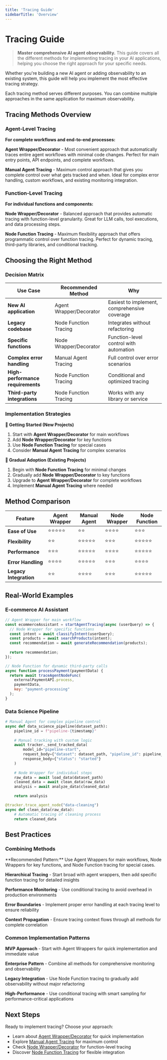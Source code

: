 ```yaml
---
title: 'Tracing Guide'
sidebarTitle: 'Overview'
---
```



# Tracing Guide

> **Master comprehensive AI agent observability.** This guide covers all the different methods for implementing tracing in your AI applications, helping you choose the right approach for your specific needs.

Whether you're building a new AI agent or adding observability to an existing system, this guide will help you implement the most effective tracing strategy.

<Callout type="info">
  Each tracing method serves different purposes. You can combine multiple approaches in the same application for maximum observability.
</Callout>

## Tracing Methods Overview

### Agent-Level Tracing

**For complete workflows and end-to-end processes:**

**Agent Wrapper/Decorator** - Most convenient approach that automatically traces entire agent workflows with minimal code changes. Perfect for main entry points, API endpoints, and complete workflows.

**Manual Agent Tracing** - Maximum control approach that gives you complete control over what gets tracked and when. Ideal for complex error handling, custom workflows, and existing monitoring integration.

### Function-Level Tracing

**For individual functions and components:**

**Node Wrapper/Decorator** - Balanced approach that provides automatic tracing with function-level granularity. Great for LLM calls, tool executions, and data processing steps.

**Node Function Tracing** - Maximum flexibility approach that offers programmatic control over function tracing. Perfect for dynamic tracing, third-party libraries, and conditional tracking.

## Choosing the Right Method

### Decision Matrix

| Use Case | Recommended Method | Why |
|----------|-------------------|-----|
| **New AI application** | Agent Wrapper/Decorator | Easiest to implement, comprehensive coverage |
| **Legacy codebase** | Node Function Tracing | Integrates without refactoring |
| **Specific functions** | Node Wrapper/Decorator | Function-level control with automation |
| **Complex error handling** | Manual Agent Tracing | Full control over error scenarios |
| **High-performance requirements** | Node Function Tracing | Conditional and optimized tracing |
| **Third-party integrations** | Node Function Tracing | Works with any library or service |

### Implementation Strategies

**🚀 Getting Started (New Projects)**
1. Start with **Agent Wrapper/Decorator** for main workflows
2. Add **Node Wrapper/Decorator** for key functions
3. Use **Node Function Tracing** for special cases
4. Consider **Manual Agent Tracing** for complex scenarios

**🔄 Gradual Adoption (Existing Projects)**
1. Begin with **Node Function Tracing** for minimal changes
2. Gradually add **Node Wrapper/Decorator** to key functions
3. Upgrade to **Agent Wrapper/Decorator** for complete workflows
4. Implement **Manual Agent Tracing** where needed

## Method Comparison

| Feature | Agent Wrapper | Manual Agent | Node Wrapper | Node Function |
|---------|---------------|--------------|--------------|---------------|
| **Ease of Use** | ⭐⭐⭐⭐⭐ | ⭐⭐ | ⭐⭐⭐⭐ | ⭐⭐⭐ |
| **Flexibility** | ⭐⭐ | ⭐⭐⭐⭐⭐ | ⭐⭐⭐ | ⭐⭐⭐⭐⭐ |
| **Performance** | ⭐⭐⭐ | ⭐⭐⭐⭐⭐ | ⭐⭐⭐⭐ | ⭐⭐⭐⭐⭐ |
| **Error Handling** | ⭐⭐⭐⭐ | ⭐⭐⭐⭐⭐ | ⭐⭐⭐ | ⭐⭐⭐⭐ |
| **Legacy Integration** | ⭐⭐ | ⭐⭐⭐⭐ | ⭐⭐⭐ | ⭐⭐⭐⭐⭐ |

## Real-World Examples

### E-commerce AI Assistant

```javascript
// Agent Wrapper for main workflow
const ecommerceAssistant = startAgentTracing(async (userQuery) => {
  // Node Wrapper for specific functions
  const intent = await classifyIntent(userQuery);
  const products = await searchProducts(intent);
  const recommendation = await generateRecommendation(products);
  
  return recommendation;
});

// Node Function for dynamic third-party calls
async function processPayment(paymentData) {
  return await traceAgentNodeFunc(
    externalPaymentAPI.process,
    paymentData,
    key: "payment-processing"
  );
}
```

### Data Science Pipeline

```python
# Manual Agent for complex pipeline control
async def data_science_pipeline(dataset_path):
    pipeline_id = f"pipeline-{timestamp}"
    
    # Manual tracking with custom logic
    await tracker._send_tracked_data(
        model_id="pipeline-start",
        request_body={"dataset": dataset_path, "pipeline_id": pipeline_id},
        response_body={"status": "started"}
    )
    
    # Node Wrapper for individual steps
    raw_data = await load_data(dataset_path)
    cleaned_data = await clean_data(raw_data)
    analysis = await analyze_data(cleaned_data)
    
    return analysis

@tracker.trace_agent_node("data-cleaning")
async def clean_data(raw_data):
    # Automatic tracing of cleaning process
    return cleaned_data
```

## Best Practices

### Combining Methods

<Callout type="tip">
  **Recommended Pattern:** Use Agent Wrappers for main workflows, Node Wrappers for key functions, and Node Function tracing for special cases.
</Callout>

**Hierarchical Tracing** - Start broad with agent wrappers, then add specific function tracing for detailed insights

**Performance Monitoring** - Use conditional tracing to avoid overhead in production environments

**Error Boundaries** - Implement proper error handling at each tracing level to ensure reliability

**Context Propagation** - Ensure tracing context flows through all methods for complete correlation

### Common Implementation Patterns

**MVP Approach** - Start with Agent Wrappers for quick implementation and immediate value

**Enterprise Pattern** - Combine all methods for comprehensive monitoring and observability

**Legacy Integration** - Use Node Function tracing to gradually add observability without major refactoring

**High-Performance** - Use conditional tracing with smart sampling for performance-critical applications

## Next Steps

Ready to implement tracing? Choose your approach:

- Learn about [Agent Wrapper/Decorator](/tracing/guide/agent_wrapper) for quick implementation
- Explore [Manual Agent Tracing](/tracing/guide/manual_agent) for maximum control
- Check [Node Wrapper/Decorator](/tracing/guide/node_wrapper) for function-level tracing
- Discover [Node Function Tracing](/tracing/guide/node_function) for flexible integration 